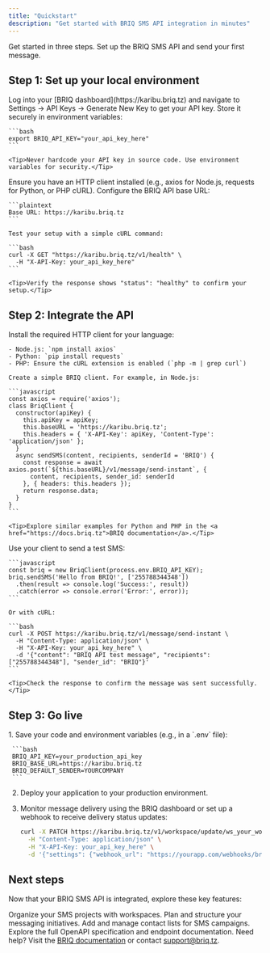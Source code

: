 ```yaml
---
title: "Quickstart"
description: "Get started with BRIQ SMS API integration in minutes"
---
```


Get started in three steps. Set up the BRIQ SMS API and send your first message.

## Step 1: Set up your local environment

<AccordionGroup>
  <Accordion icon="key" title="Obtain and store your API key">
    Log into your [BRIQ dashboard](https://karibu.briq.tz) and navigate to Settings → API Keys → Generate New Key to get your API key. Store it securely in environment variables:

    ```bash
    export BRIQ_API_KEY="your_api_key_here"
    ```

    <Tip>Never hardcode your API key in source code. Use environment variables for security.</Tip>
  </Accordion>

  <Accordion icon="rectangle-terminal" title="Set up your development environment">
    Ensure you have an HTTP client installed (e.g., axios for Node.js, requests for Python, or PHP cURL). Configure the BRIQ API base URL:

    ```plaintext
    Base URL: https://karibu.briq.tz
    ```

    Test your setup with a simple cURL command:

    ```bash
    curl -X GET "https://karibu.briq.tz/v1/health" \
      -H "X-API-Key: your_api_key_here"
    ```

    <Tip>Verify the response shows "status": "healthy" to confirm your setup.</Tip>
  </Accordion>
</AccordionGroup>

## Step 2: Integrate the API

<AccordionGroup>
  <Accordion icon="code" title="Choose your programming language">
    Install the required HTTP client for your language:

    - Node.js: `npm install axios`
    - Python: `pip install requests`
    - PHP: Ensure the cURL extension is enabled (`php -m | grep curl`)

    Create a simple BRIQ client. For example, in Node.js:

    ```javascript
    const axios = require('axios');
    class BriqClient {
      constructor(apiKey) {
        this.apiKey = apiKey;
        this.baseURL = 'https://karibu.briq.tz';
        this.headers = { 'X-API-Key': apiKey, 'Content-Type': 'application/json' };
      }
      async sendSMS(content, recipients, senderId = 'BRIQ') {
        const response = await axios.post(`${this.baseURL}/v1/message/send-instant`, {
          content, recipients, sender_id: senderId
        }, { headers: this.headers });
        return response.data;
      }
    }
    ```

    <Tip>Explore similar examples for Python and PHP in the <a href="https://docs.briq.tz">BRIQ documentation</a>.</Tip>
  </Accordion>

  <Accordion icon="message" title="Send a test message">
    Use your client to send a test SMS:

    ```javascript
    const briq = new BriqClient(process.env.BRIQ_API_KEY);
    briq.sendSMS('Hello from BRIQ!', ['255788344348'])
      .then(result => console.log('Success:', result))
      .catch(error => console.error('Error:', error));
    ```

    Or with cURL:

    ```bash
    curl -X POST https://karibu.briq.tz/v1/message/send-instant \
      -H "Content-Type: application/json" \
      -H "X-API-Key: your_api_key_here" \
      -d '{"content": "BRIQ API test message", "recipients": ["255788344348"], "sender_id": "BRIQ"}'
    ```

    <Tip>Check the response to confirm the message was sent successfully.</Tip>
  </Accordion>
</AccordionGroup>

## Step 3: Go live

<Accordion icon="rocket" title="Deploy and monitor your integration">
  1. Save your code and environment variables (e.g., in a `.env` file):

     ```bash
     BRIQ_API_KEY=your_production_api_key
     BRIQ_BASE_URL=https://karibu.briq.tz
     BRIQ_DEFAULT_SENDER=YOURCOMPANY
     ```

  2. Deploy your application to your production environment.
  3. Monitor message delivery using the BRIQ dashboard or set up a webhook to receive delivery status updates:

     ```bash
     curl -X PATCH https://karibu.briq.tz/v1/workspace/update/ws_your_workspace_id \
       -H "Content-Type: application/json" \
       -H "X-API-Key: your_api_key_here" \
       -d '{"settings": {"webhook_url": "https://yourapp.com/webhooks/briq"}}'
     ```
</Accordion>

## Next steps

Now that your BRIQ SMS API is integrated, explore these key features:

<CardGroup cols={2}>
  <Card title="Create Workspaces" icon="folder" href="/workspaces">
    Organize your SMS projects with workspaces.
  </Card>
  <Card title="Set Up Campaigns" icon="bullhorn" href="/campaigns">
    Plan and structure your messaging initiatives.
  </Card>
  <Card title="Import Recipients" icon="users" href="/messages">
    Add and manage contact lists for SMS campaigns.
  </Card>
  <Card title="API Reference" icon="code" href="/api-reference">
    Explore the full OpenAPI specification and endpoint documentation.
  </Card>
</CardGroup>

<Note>
  Need help? Visit the <a href="https://docs.briq.tz">BRIQ documentation</a> or contact <a href="mailto:support@briq.tz">support@briq.tz</a>.
</Note>